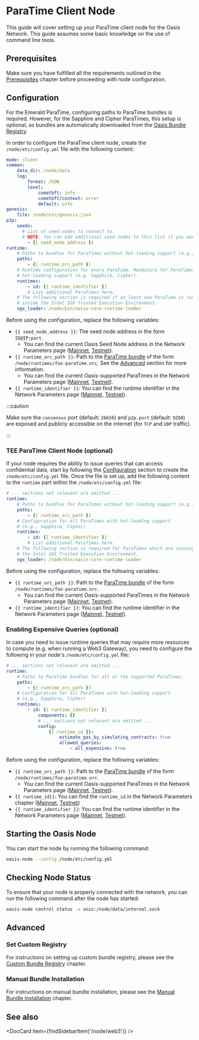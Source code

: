 
# ParaTime Client Node

This guide will cover setting up your ParaTime client node for the Oasis
Network. This guide assumes some basic knowledge on the use of command line
tools.

## Prerequisites

Make sure you have fulfilled all the requirements outlined in the
[Prerequisites] chapter before proceeding with node configuration.

[Prerequisites]: ./paratime-node.mdx#prerequisites

## Configuration

For the Emerald ParaTime, configuring paths to ParaTime bundles is required.
However, for the Sapphire and Cipher ParaTimes, this setup is optional, as
bundles are automatically downloaded from the [Oasis Bundle Registry].

In order to configure the ParaTime client node, create the `/node/etc/config.yml` file with the following content:

```yaml
mode: client
common:
    data_dir: /node/data
    log:
        format: JSON
        level:
            cometbft: info
            cometbft/context: error
            default: info
genesis:
    file: /node/etc/genesis.json
p2p:
    seeds:
      # List of seed nodes to connect to.
      # NOTE: You can add additional seed nodes to this list if you want.
        - {{ seed_node_address }}
runtime:
    # Paths to bundles for ParaTimes without hot-loading support (e.g., Emerald).
    paths:
        - {{ runtime_orc_path }}
    # Runtime configuration for every ParaTime. Mandatory for ParaTimes with
    # hot-loading support (e.g. Sapphire, Cipher).
    runtimes:
        - id: {{ runtime_identifier }}
        # List additional ParaTimes here.
    # The following section is required if at least one ParaTime is running
    # inside the Intel SGX Trusted Execution Environment.
    sgx_loader: /node/bin/oasis-core-runtime-loader
```

Before using the configuration, replace the following variables:

* `{{ seed_node_address }}`: The seed node address in the form `ID@IP:port`.
  * You can find the current Oasis Seed Node address in the Network Parameters page ([Mainnet], [Testnet]).
* `{{ runtime_orc_path }}`: Path to the [ParaTime bundle](./paratime-node.mdx#manual-bundle-installation) of the form
`/node/runtimes/foo-paratime.orc`. See the [Advanced](#advanced) section for more information.
  * You can find the current Oasis-supported ParaTimes in the Network Parameters page ([Mainnet], [Testnet]).
* `{{ runtime_identifier }}`: You can find the runtime identifier in the Network
Parameters page ([Mainnet], [Testnet]).

:::caution

Make sure the `consensus` port (default: `26656`) and `p2p.port` (default: `9200`) are exposed and publicly
accessible on the internet (for `TCP` and `UDP` traffic).

:::

[Oasis Bundle Registry]: https://github.com/oasisprotocol/bundle-registry
[Mainnet]: ../network/mainnet.md
[Testnet]: ../network/testnet.md

### TEE ParaTime Client Node (optional)

If your node requires the ability to issue queries that can access confidential
data, start by following the [Configuration](#configuration) section to create
the `/node/etc/config.yml` file. Once the file is set up, add the following
content to the `runtime` part within the `/node/etc/config.yml` file:

```yaml
# ... sections not relevant are omitted ...
runtime:
    # Paths to bundles for ParaTimes without hot-loading support (e.g., Emerald).
    paths:
        - {{ runtime_orc_path }}
    # Configuration for all ParaTimes with hot-loading support
    # (e.g., Sapphire, Cipher)
    runtimes:
        - id: {{ runtime_identifier }}
        # List additional ParaTimes here.
    # The following section is required for ParaTimes which are running inside
    # the Intel SGX Trusted Execution Environment.
    sgx_loader: /node/bin/oasis-core-runtime-loader
```

Before using the configuration, replace the following variables:

* `{{ runtime_orc_path }}`: Path to the [ParaTime bundle](paratime-node.mdx#manual-bundle-installation) of the form
`/node/runtimes/foo-paratime.orc`.
  * You can find the current Oasis-supported ParaTimes in the Network Parameters page ([Mainnet], [Testnet]).
* `{{ runtime_identifier }}`: You can find the runtime identifier in the Network
Parameters page ([Mainnet], [Testnet]).

### Enabling Expensive Queries (optional)

In case you need to issue runtime queries that may require more resources to
compute (e.g. when running a Web3 Gateway), you need to configure the following
in your node's `/node/etc/config.yml` file:

```yaml
# ... sections not relevant are omitted ...
runtime:
    # Paths to ParaTime bundles for all of the supported ParaTimes.
    paths:
        - {{ runtime_orc_path }}
    # Configuration for all ParaTimes with hot-loading support
    # (e.g., Sapphire, Cipher)
    runtimes:
        - id: {{ runtime_identifier }}
            components: {}
            # ... sections not relevant are omitted ...
            config:
                {{ runtime_id }}:
                    estimate_gas_by_simulating_contracts: true
                    allowed_queries:
                        - all_expensive: true 
```

Before using the configuration, replace the following variables:

* `{{ runtime_orc_path }}`: Path to the [ParaTime bundle](paratime-node.mdx#manual-bundle-installation) of the form
`/node/runtimes/foo-paratime.orc`.
  * You can find the current Oasis-supported ParaTimes in the Network Parameters page ([Mainnet], [Testnet]).
* `{{ runtime_id}}`: You can find the `runtime_id` in the Network Parameters
chapter ([Mainnet], [Testnet])
* `{{ runtime_identifier }}`: You can find the runtime identifier in the Network
Parameters page ([Mainnet], [Testnet]).

## Starting the Oasis Node

You can start the node by running the following command:

```bash
oasis-node --config /node/etc/config.yml
```

## Checking Node Status

To ensure that your node is properly connected with the network, you can run the following command after the node has started:

```bash
oasis-node control status -a unix:/node/data/internal.sock
```

## Advanced

### Set Custom Registry

For instructions on setting up custom bundle registry, please see the
[Custom Bundle Registry] chapter.

[Custom Bundle Registry]: ./paratime-node.mdx#custom-bundle-registry

### Manual Bundle Installation

For instructions on manual bundle installation, please see the
[Manual Bundle Installation] chapter.

[Manual Bundle Installation]: ./paratime-node.mdx#manual-bundle-installation

## See also

<DocCard item={findSidebarItem('/node/web3')} />
